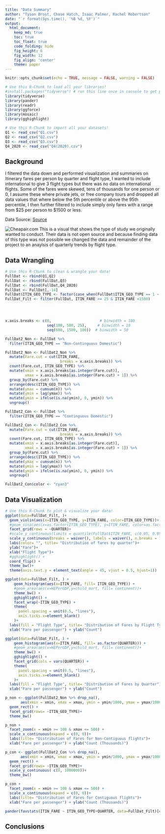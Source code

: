 ---
title: "Data Summary"
author: "Tyson Brost, Chase Hatch, Isaac Palmer, Rachel Robertson"
date: "`r format(Sys.time(), '%B %d, %Y')`"
output:
  html_document:  
    keep_md: true
    toc: true
    toc_float: true
    code_folding: hide
    fig_height: 6
    fig_width: 12
    fig_align: 'center'
    theme: paper
---

```{r, echo=FALSE}
knitr::opts_chunk$set(echo = TRUE, message = FALSE, warning = FALSE)
```

```{r load_libraries, include=FALSE}
# Use this R-Chunk to load all your libraries!
#install.packages("tidyverse") # run this line once in console to get package
library(tidyverse)
library(pander)
library(readr)
library(ggforce)
library(mosaic)
library(gghighlight)
```

```{r load_data}
# Use this R-Chunk to import all your datasets!
Q1 <- read_csv("Q1.csv")
Q2 <- read_csv("Q2.csv")
Q3 <- read_csv("Q3.csv")
Q4_2020 <- read_csv("Q4(2020).csv")
```

## Background

I filtered the data down and performed visualization and summaries on Itinerary fares per person by quarter and flight type, I wanted to include international to give 3 flight types but there was no data on international flights. Some of the fares were skewed, tens of thousands for one person or 0, I assume these where private jets, or free company tours and dropped all data values that where below the 5th percentile or above the 95th percentile, I then further filtered to include simply only fares with a range from \$25 per person to \$1500 or less.

Data Source:
[Source](https://www.transtats.bts.gov/DL_SelectFields.asp?gnoyr_VQ=FKF&QO_fu146_anzr=b4vtv0%20n0q%20Qr56v0n6v10%20f748rB)

![Cheapair.com](Desired_Study.png)
This is a visual that shows the type of study we originally wanted to conduct. Their data is not open source and because finding data of this type was not possible we changed the data and remainder of the project to an anaylsis of quarterly trends by flight type.

## Data Wrangling

```{r tidy_data}
# Use this R-Chunk to clean & wrangle your data!
FullDat <- rbind(Q1,Q2)
FullDat <- rbind(FullDat,Q3)
FullDat <- rbind(FullDat,Q4_2020)
FullDat <- FullDat[,-14]
FullDat$ITIN_GEO_TYPE <- factor(case_when(FullDat$ITIN_GEO_TYPE == 1 ~ "Non-Continguous Domestic", FullDat$ITIN_GEO_TYPE == 2 ~ "Continguous Domestic"))
FullDat_Filt <- filter(FullDat, ITIN_FARE >= 25 & ITIN_FARE <1500)




x.axis.breaks <- c(0,                      # binwidth = 100
                   seq(100, 500, 25),     # binwidth = 10
                   seq(600, 1500, 100))  # binwidth = 50

FullDat2_Non <- FullDat %>%
  filter(ITIN_GEO_TYPE == "Non-Continguous Domestic")

FullDat2_Non <- FullDat2_Non %>%
  mutate(Fare.cut = cut(ITIN_FARE,
                         breaks = x.axis.breaks)) %>%
  count(Fare.cut, ITIN_GEO_TYPE) %>%
  mutate(xmin = x.axis.breaks[as.integer(Fare.cut)],
         xmax = x.axis.breaks[as.integer(Fare.cut) + 1]) %>%
  group_by(Fare.cut) %>%
  arrange(desc(ITIN_GEO_TYPE)) %>%
  mutate(ymax = cumsum(n)) %>%
  mutate(ymin = lag(ymax)) %>%
  mutate(ymin = ifelse(is.na(ymin), 0, ymin)) %>%
  ungroup()

FullDat2_Con <- FullDat %>%
  filter(ITIN_GEO_TYPE == "Continguous Domestic")

FullDat2_Con <- FullDat2_Con %>%
  mutate(Fare.cut = cut(ITIN_FARE,
                         breaks = x.axis.breaks)) %>%
  count(Fare.cut, ITIN_GEO_TYPE) %>%
  mutate(xmin = x.axis.breaks[as.integer(Fare.cut)],
         xmax = x.axis.breaks[as.integer(Fare.cut) + 1]) %>%
  group_by(Fare.cut) %>%
  arrange(desc(ITIN_GEO_TYPE)) %>%
  mutate(ymax = cumsum(n)) %>%
  mutate(ymin = lag(ymax)) %>%
  mutate(ymin = ifelse(is.na(ymin), 0, ymin)) %>%
  ungroup()

FullDat2_Con$color <- "cyan3"
```

## Data Visualization

```{r plot_data, fig.width = 16}
# Use this R-Chunk to plot & visualize your data!
ggplot(data=FullDat_Filt, )+
  geom_violin(aes(x=ITIN_GEO_TYPE, y=ITIN_FARE, color=ITIN_GEO_TYPE))+
  #geom_sina(aes(x=as.factor(ITIN_GEO_TYPE), y=ITIN_FARE, color=as.factor(ITIN_GEO_TYPE)),alpha=0.15)+
  facet_grid(rows = ~QUARTER)+
  #scale_y_continuous(limits = quantile(FullDat$ITIN_FARE, c(0.05, 0.95)))+
  scale_y_continuous(breaks = waiver(), labels = waiver(), n.breaks = 7)+
  labs(color= "", title= "Distribution of fares by quarter")+ 
  ylab("Fare")+
  xlab("Flight Type")+
  #gghighlight() +
  coord_flip() +
  theme_bw()+
  theme(axis.text.y = element_text(angle = 45, vjust = 0.5, hjust=1))
```


```{r}
ggplot(data=FullDat_Filt, ) +
    geom_histogram(aes(x=ITIN_FARE, fill= ITIN_GEO_TYPE)) +
    #geom_area(aes(x=HEPerGDP,y=child_mort, fill= continent))+
    theme_bw() +
    gghighlight() +
    facet_wrap(~ITIN_GEO_TYPE) +
    theme(
      panel.spacing = unit(0.5, "lines"),
      axis.ticks.x=element_blank()
    )+ 
  labs(fill = "Flight Type", title= "Distribution of Fares by Flight Type")+ 
  xlab("Fare per passenger") + ylab("Count")
```

```{r}
ggplot(data=FullDat_Filt, ) +
    geom_histogram(aes(x=ITIN_FARE, fill= as.factor(QUARTER))) +
    #geom_area(aes(x=HEPerGDP,y=child_mort, fill= continent))+
    theme_bw() +
    gghighlight() +
    facet_grid(cols = vars(QUARTER)) +
    theme(
      panel.spacing = unit(0.5, "lines"),
      axis.ticks.x=element_blank()
    )+ 
  labs(fill = "Flight Type", title= "Distribution of Fares by Quarter")+ 
  xlab("Fare per passenger") + ylab("Count")
```

```{r}
p_non <- ggplot(FullDat2_Non %>% drop_na(),
       aes(xmin = xmin, xmax = xmax, ymin = ymin/1000, ymax = ymax/1000)) +
  geom_rect() +
  facet_grid(rows= ~ITIN_GEO_TYPE)+
  theme_bw()

p_non + 
  facet_zoom(x = xmin >= 100 & xmax <= 500) +
  scale_x_continuous(expand = c(0, 0))+
  labs(title= "Distribution of Fares for Non-Contiguous flights")+ 
  xlab("Fare per passenger") + ylab("Count (Thousands)")
```

```{r}
p_con <- ggplot(FullDat2_Con %>% drop_na(),
       aes(xmin = xmin, xmax = xmax, ymin = ymin/1000, ymax = ymax/1000)) +
  geom_rect() +
  facet_grid(rows= ~ITIN_GEO_TYPE)+
  scale_y_continuous( c(0, 1000000))+
  theme_bw()

p_con + 
  facet_zoom(x = xmin >= 100 & xmax <= 500) +
  scale_x_continuous(expand = c(0, 0))+
  labs(title= "Distribution of Fares for Contiguous flights")+ 
  xlab("Fare per passenger") + ylab("Count (Thousands)")
```


```{r}
pander(favstats(ITIN_FARE ~ ITIN_GEO_TYPE+QUARTER, data=FullDat_Filt)[c("ITIN_GEO_TYPE.QUARTER", "Q1","median", "mean","Q3", "sd","n")], caption= "Summary table of Fares by Flight Type per Quarter")
```


## Conclusions

